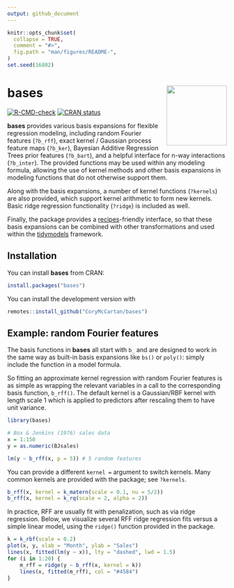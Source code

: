 ```yaml
---
output: github_document
---
```


<!-- README.md is generated from README.Rmd. Please edit that file -->

```r
knitr::opts_chunk$set(
  collapse = TRUE,
  comment = "#>",
  fig.path = "man/figures/README-",
)
set.seed(16802)
```

# **bases** <a href="https://corymccartan.com/bases/"><img src="man/figures/logo.png" align="right" height="138" /></a>

<!-- badges: start -->
[![R-CMD-check](https://github.com/CoryMcCartan/bases/actions/workflows/R-CMD-check.yaml/badge.svg)](https://github.com/CoryMcCartan/bases/actions/workflows/R-CMD-check.yaml)
[![CRAN status](https://www.r-pkg.org/badges/version/bases)](https://CRAN.R-project.org/package=bases)
<!-- badges: end -->

**bases** provides various basis expansions for flexible regression modeling,
including random Fourier features (`?b_rff`), exact kernel / Gaussian process
feature maps (`?b_ker`), Bayesian Additive Regression Trees prior features
(`?b_bart`), and a helpful interface for n-way interactions (`?b_inter`). The
provided functions may be used within any modeling formula, allowing the use of
kernel methods and other basis expansions in modeling functions that do not
otherwise support them.  

Along with the basis expansions, a number of kernel functions (`?kernels`)
are also provided, which support kernel arithmetic to form new kernels. Basic 
ridge regression functionality (`?ridge`) is included as well.

Finally, the package provides a
[recipes](https://recipes.tidymodels.org/)-friendly interface, so that these
basis expansions can be combined with other transformations and used within the
[tidymodels](https://www.tidymodels.org/) framework.

## Installation

You can install **bases** from CRAN:

``` r
install.packages("bases")
```

You can install the development version with 

```r
remotes::install_github("CoryMcCartan/bases")
```

## Example: random Fourier features

The basis functions in **bases** all start with `b_` and are designed to work in
the same way as built-in basis expansions like `bs()` or `poly()`: simply
include the function in a model formula.

So fitting an approximate kernel regression with random Fourier features is as simple as wrapping the relevant variables in a call to the corresponding basis function, `b_rff()`.
The default kernel is a Gaussian/RBF kernel with length scale 1 which is applied to predictors after rescaling them to have unit variance.

```r
library(bases)

# Box & Jenkins (1976) sales data
x = 1:150
y = as.numeric(BJsales) 

lm(y ~ b_rff(x, p = 5)) # 5 random features
```

You can provide a different `kernel = ` argument to switch kernels.
Many common kernels are provided with the package; see `?kernels`.

```r
b_rff(x, kernel = k_matern(scale = 0.1, nu = 5/2))
b_rff(x, kernel = k_rq(scale = 2, alpha = 2))
```

In practice, RFF are usually fit with penalization, such as via ridge regression.
Below, we visualize several RFF ridge regression fits versus a simple linear model, using the `ridge()` function provided in the package.
```r
k = k_rbf(scale = 0.2)
plot(x, y, xlab = "Month", ylab = "Sales")
lines(x, fitted(lm(y ~ x)), lty = "dashed", lwd = 1.5)
for (i in 1:20) {
    m_rff = ridge(y ~ b_rff(x, kernel = k))
    lines(x, fitted(m_rff), col = "#4584")
}
```
